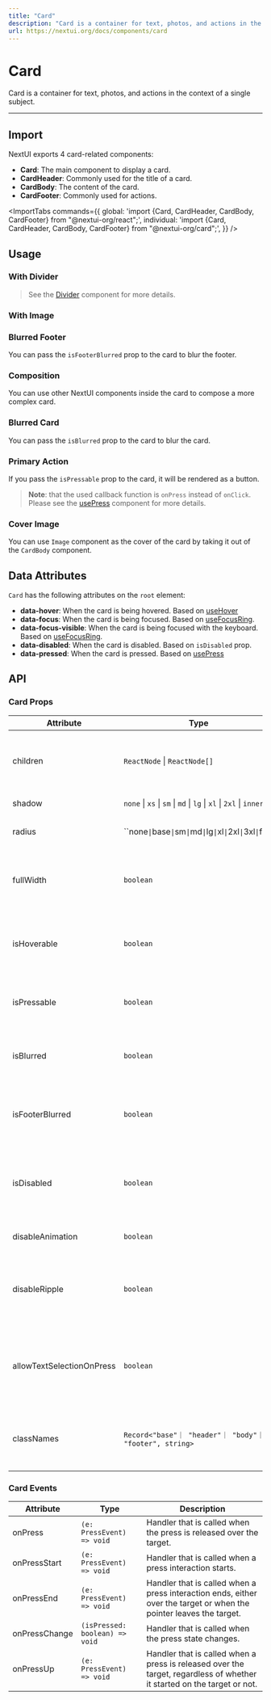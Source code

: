 ```yaml
---
title: "Card"
description: "Card is a container for text, photos, and actions in the context of a single subject."
url: https://nextui.org/docs/components/card
---
```


# Card

Card is a container for text, photos, and actions in the context of a single subject.

<ComponentLinks component="card" />

---

## Import

NextUI exports 4 card-related components:

- **Card**: The main component to display a card.
- **CardHeader**: Commonly used for the title of a card.
- **CardBody**: The content of the card.
- **CardFooter**: Commonly used for actions.

<ImportTabs
  commands={{
    global: 'import {Card, CardHeader, CardBody, CardFooter} from "@nextui-org/react";',
    individual: 'import {Card, CardHeader, CardBody, CardFooter} from "@nextui-org/card";',
  }}
/>

## Usage

<CodeDemo title="Usage" files={cardContent.usage} />

### With Divider

<CodeDemo title="With Divider" files={cardContent.divider} />

> See the [Divider](/docs/components/divider) component for more details.

### With Image

<CodeDemo title="With Image" files={cardContent.image} />

### Blurred Footer

You can pass the `isFooterBlurred` prop to the card to blur the footer.

<CodeDemo title="Blurred Footer" files={cardContent.blurredFooter} />

### Composition

You can use other NextUI components inside the card to compose a more complex card.

<CodeDemo title="Composition" files={cardContent.composition} />

### Blurred Card

You can pass the `isBlurred` prop to the card to blur the card.

<CodeDemo title="Blurred Card" files={cardContent.blurred} />

### Primary Action

If you pass the `isPressable` prop to the card, it will be rendered as a button.

<CodeDemo title="Primary Action" files={cardContent.primaryAction} />

> **Note**: that the used callback function is `onPress` instead of `onClick`. Please see the [usePress](https://react-spectrum.adobe.com/react-aria/usePress.html#usepress) component for more details.

### Cover Image

You can use `Image` component as the cover of the card by taking it out of the `CardBody` component.

<CodeDemo title="Cover Image" files={cardContent.coverImage} />

## Data Attributes

`Card` has the following attributes on the `root` element:

- **data-hover**:
  When the card is being hovered. Based on [useHover](https://react-spectrum.adobe.com/react-aria/useHover.html)
- **data-focus**:
  When the card is being focused. Based on [useFocusRing](https://react-spectrum.adobe.com/react-aria/useFocusRing.html).
- **data-focus-visible**:
  When the card is being focused with the keyboard. Based on [useFocusRing](https://react-spectrum.adobe.com/react-aria/useFocusRing.html).
- **data-disabled**:
  When the card is disabled. Based on `isDisabled` prop.
- **data-pressed**:
  When the card is pressed. Based on [usePress](https://react-spectrum.adobe.com/react-aria/usePress.html)

## API

### Card Props

| Attribute                 | Type                                                                          | Description                                                                   | Default |
| ------------------------- | ----------------------------------------------------------------------------- | ----------------------------------------------------------------------------- | ------- |
| children                  | `ReactNode` \| `ReactNode[]`                                                  | Usually the Card parts, `CardHeader`, `CardBody` and `CardFooter`.            | -       |
| shadow                    | `none` \| `xs` \| `sm` \| `md` \| `lg` \| `xl` \| `2xl` \| `inner`            | The card shadow.                                                              | `md`    |
| radius                    | ``none` \| `base` \| `sm` \| `md` \| `lg` \| `xl` \| `2xl` \| `3xl` \| `full` | The card border radius.                                                       | `xl`    |
| fullWidth                 | `boolean`                                                                     | Whether the card should take the full width of its parent.                    | `false` |
| isHoverable               | `boolean`                                                                     | Whether the card should change the background on hover.                       | `false` |
| isPressable               | `boolean`                                                                     | Whether the card should allow to be pressed.                                  | `false` |
| isBlurred                 | `boolean`                                                                     | Whether the card background should be blurred.                                | `false` |
| isFooterBlurred           | `boolean`                                                                     | Whether the card footer background should be blurred.                         | `false` |
| isDisabled                | `boolean`                                                                     | Whether the card should be disabled. The press events will be ignored.        | `false` |
| disableAnimation          | `boolean`                                                                     | Whether to disable the animation.                                             | `false` |
| disableRipple             | `boolean`                                                                     | Whether to disable ripple effect. Only when `isPressable` is true.            | `false` |
| allowTextSelectionOnPress | `boolean`                                                                     | Whether to allow text selection on pressing. Only when `isPressable` is true. | `false` |
| classNames                | `Record<"base"｜ "header"｜ "body"｜ "footer", string>`                       | Allows to set custom class names for the card slots.                          | -       |

### Card Events

| Attribute     | Type                           | Description                                                                                                             |
| ------------- | ------------------------------ | ----------------------------------------------------------------------------------------------------------------------- |
| onPress       | `(e: PressEvent) => void`      | Handler that is called when the press is released over the target.                                                      |
| onPressStart  | `(e: PressEvent) => void`      | Handler that is called when a press interaction starts.                                                                 |
| onPressEnd    | `(e: PressEvent) => void`      | Handler that is called when a press interaction ends, either over the target or when the pointer leaves the target.     |
| onPressChange | `(isPressed: boolean) => void` | Handler that is called when the press state changes.                                                                    |
| onPressUp     | `(e: PressEvent) => void`      | Handler that is called when a press is released over the target, regardless of whether it started on the target or not. |
